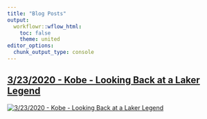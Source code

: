 ---
title: "Blog Posts"
output:
  workflowr::wflow_html:
    toc: false
    theme: united
editor_options:
  chunk_output_type: console
---


<div class = "row">

## [3/23/2020 - Kobe - Looking Back at a Laker Legend](20200323-Kobe---Looking-Back-at-a-Laker-Legend.html)

</div>

<div class = "row">
<div class = "col-md-6">

[![3/23/2020 - Kobe - Looking Back at a Laker Legend](assets/20200323/Kobe Bryant Picture.jpg)](20200323-Kobe---Looking-Back-at-a-Laker-Legend.html)

</div>
</div>

